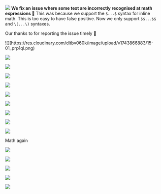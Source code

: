 
![](https://res.cloudinary.com/dltbv060k/image/upload/v1742050490/15-01_nxjgit.png)
**We fix an issue where some text are incorrectly recognised at math expressions 🐛**
This was because we support the `$...$` syntax for inline math.
This is too easy to have false positive.
Now we only support `$$...$$` and `\(...\)` syntaxes.

Our thanks to <ReleaseUser name="huy" /> for reporting the issue timely 🙇

<ReleaseBuild>
![](https://res.cloudinary.com/dltbv060k/image/upload/v1743866883/15-01_prp1ql.png)

![](https://res.cloudinary.com/dltbv060k/image/upload/v1743866479/15-02_suu5vs.png)

![](https://res.cloudinary.com/dltbv060k/image/upload/v1743866516/15-03_p9deit.png)

![](https://res.cloudinary.com/dltbv060k/image/upload/v1743866491/15-04_wt8dyt.png)

![](https://res.cloudinary.com/dltbv060k/image/upload/v1743866457/15-05_dhp1e0.png)

![](https://res.cloudinary.com/dltbv060k/image/upload/v1743866918/15-06_z0ks4f.png)

![](https://res.cloudinary.com/dltbv060k/image/upload/v1743867003/15-07_um4rti.png)

![](https://res.cloudinary.com/dltbv060k/image/upload/v1743866491/15-08_kww4fy.png)

![](https://res.cloudinary.com/dltbv060k/image/upload/v1743866934/15-09_mmnphr.png)

![](https://res.cloudinary.com/dltbv060k/image/upload/v1743866889/15-10_xescor.png)

Math again

![](https://res.cloudinary.com/dltbv060k/image/upload/v1743866877/17-01_jlmgac.png)

![](https://res.cloudinary.com/dltbv060k/image/upload/v1743866889/17-02_w1uvkv.png)

![](https://res.cloudinary.com/dltbv060k/image/upload/v1743866880/17-03_ru11lh.png)

![](https://res.cloudinary.com/dltbv060k/image/upload/v1743866892/17-04_jhyisj.png)

![](https://res.cloudinary.com/dltbv060k/image/upload/v1743866895/17-05_br6rpo.png)

</ReleaseBuild>
